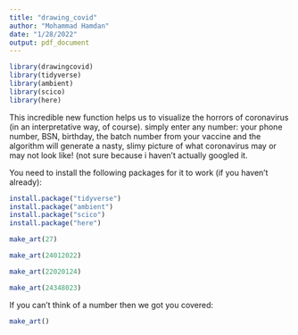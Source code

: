 ```yaml
---
title: "drawing_covid"
author: "Mohammad Hamdan"
date: "1/28/2022"
output: pdf_document
---
```


```r
library(drawingcovid)
library(tidyverse)
library(ambient)
library(scico)
library(here)
```

This incredible new function helps us to visualize the horrors of coronavirus (in an interpretative way, of course). simply enter any number: your phone number, BSN, birthday, the batch number from your vaccine and the algorithm will generate a nasty, slimy picture of what coronavirus may or may not look like! (not sure because i haven't actually googled it.

You need to install the following packages for it to work (if you haven't already):
```r
install.package("tidyverse")
install.package("ambient")
install.package("scico")
install.package("here")
```

```r
make_art(27)
```

```r
make_art(24012022) 
```

```r
make_art(22020124)
```

```r
make_art(24348023) 
```

\newpage
If you can't think of a number then we got you covered:
```r
make_art() 
```
